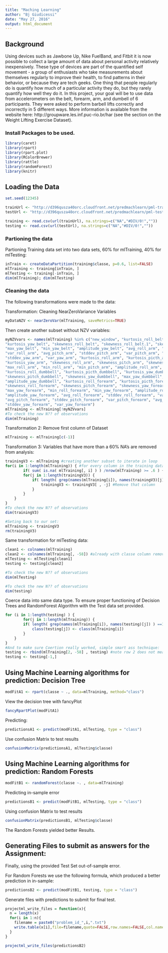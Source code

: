 ```yaml
---
title: "Maching Learning"
author: "Bj Giudicessi"
date: "May 27, 2016"
output: html_document
---
```

## Background

Using devices such as Jawbone Up, Nike FuelBand, and Fitbit it is now possible to collect a large amount of data about personal activity relatively inexpensively. These type of devices are part of the quantified self movement - a group of enthusiasts who take measurements about themselves regularly to improve their health, to find patterns in their behavior, or because they are tech geeks. One thing that people regularly do is quantify how much of a particular activity they do, but they rarely quantify how well they do it. In this project, your goal will be to use data from accelerometers on the belt, forearm, arm, and dumbell of 6 participants. They were asked to perform barbell lifts correctly and incorrectly in 5 different ways. More information is available from the website here: http://groupware.les.inf.puc-rio.br/har (see the section on the Weight Lifting Exercise Dataset).

### Install Packages to be used. 

```r
library(caret)
library(rpart)
library(rpart.plot)
library(RColorBrewer)
library(rattle)
library(randomForest)
library(knitr)
```

## Loading the Data


```r
set.seed(12345)

trainUrl <- "http://d396qusza40orc.cloudfront.net/predmachlearn/pml-training.csv"
testUrl <- "http://d396qusza40orc.cloudfront.net/predmachlearn/pml-testing.csv"

training <- read.csv(url(trainUrl), na.strings=c("NA","#DIV/0!",""))
testing <- read.csv(url(testUrl), na.strings=c("NA","#DIV/0!",""))
```

### Partioning the data
Partioning Training data set into two data sets, 60% for mlTraining, 40% for mlTesting:

```r
inTrain <- createDataPartition(training$classe, p=0.6, list=FALSE)
mlTraining <- training[inTrain, ]
mlTesting <- training[-inTrain, ]
dim(mlTraining); dim(mlTesting)
```

### Cleaning the data
The following transformations were made to the data:

Transformation: Cleaning NearZeroVariance Variables
```r
myDataNZV <- nearZeroVar(mlTraining, saveMetrics=TRUE)
```

Then create another subset without NZV variables:
```r
myNZVvars <- names(mlTraining) %in% c("new_window", "kurtosis_roll_belt", "kurtosis_picth_belt",
"kurtosis_yaw_belt", "skewness_roll_belt", "skewness_roll_belt.1", "skewness_yaw_belt",
"max_yaw_belt", "min_yaw_belt", "amplitude_yaw_belt", "avg_roll_arm", "stddev_roll_arm",
"var_roll_arm", "avg_pitch_arm", "stddev_pitch_arm", "var_pitch_arm", "avg_yaw_arm",
"stddev_yaw_arm", "var_yaw_arm", "kurtosis_roll_arm", "kurtosis_picth_arm",
"kurtosis_yaw_arm", "skewness_roll_arm", "skewness_pitch_arm", "skewness_yaw_arm",
"max_roll_arm", "min_roll_arm", "min_pitch_arm", "amplitude_roll_arm", "amplitude_pitch_arm",
"kurtosis_roll_dumbbell", "kurtosis_picth_dumbbell", "kurtosis_yaw_dumbbell", "skewness_roll_dumbbell",
"skewness_pitch_dumbbell", "skewness_yaw_dumbbell", "max_yaw_dumbbell", "min_yaw_dumbbell",
"amplitude_yaw_dumbbell", "kurtosis_roll_forearm", "kurtosis_picth_forearm", "kurtosis_yaw_forearm",
"skewness_roll_forearm", "skewness_pitch_forearm", "skewness_yaw_forearm", "max_roll_forearm",
"max_yaw_forearm", "min_roll_forearm", "min_yaw_forearm", "amplitude_roll_forearm",
"amplitude_yaw_forearm", "avg_roll_forearm", "stddev_roll_forearm", "var_roll_forearm",
"avg_pitch_forearm", "stddev_pitch_forearm", "var_pitch_forearm", "avg_yaw_forearm",
"stddev_yaw_forearm", "var_yaw_forearm")
mlTraining <- mlTraining[!myNZVvars]
#To check the new N?? of observations
dim(mlTraining)
```
Transformation 2: Remove first column of Dataset
```r
mlTraining <- mlTraining[c(-1)]
```
Transformation 3: Variables that have more than a 60% NA's are removed from analysis:
```r
trainingV3 <- mlTraining #creating another subset to iterate in loop
for(i in 1:length(mlTraining)) { #for every column in the training dataset
        if( sum( is.na( mlTraining[, i] ) ) /nrow(mlTraining) >= .6 ) { #if n?? NAs > 60% of total observations
        for(j in 1:length(trainingV3)) {
            if( length( grep(names(mlTraining[i]), names(trainingV3)[j]) ) ==1)  { #if the columns are the same:
                trainingV3 <- trainingV3[ , -j] #Remove that column
            }   
        } 
    }
}
#To check the new N?? of observations
dim(trainingV3)
```

```r
#Seting back to our set:
mlTraining <- trainingV3
rm(trainingV3)
```
Same transformation for mlTesting data:
```r
clean1 <- colnames(mlTraining)
clean2 <- colnames(mlTraining[, -58]) #already with classe column removed
mlTesting <- mlTesting[clean1]
testing <- testing[clean2]

#To check the new N?? of observations
dim(mlTesting)
```

```r
#To check the new N?? of observations
dim(testing)
```
Coerce data into same data type. To ensure proper functioning of Decision Trees and RandomForest Algorithm with the Test data set provided.
```r
for (i in 1:length(testing) ) {
        for(j in 1:length(mlTraining)) {
        if( length( grep(names(mlTraining[i]), names(testing)[j]) ) ==1)  {
            class(testing[j]) <- class(mlTraining[i])
        }      
    }      
}
#And to make sure Coertion really worked, simple smart ass technique:
testing <- rbind(mlTraining[2, -58] , testing) #note row 2 does not mean anything, this will be removed right.. now:
testing <- testing[-1,]
```

## Using Machine Learning algorithms for prediction: Decision Tree
```r
modFitA1 <- rpart(classe ~ ., data=mlTraining, method="class")
```
View the decision tree with fancyPlot
```r
fancyRpartPlot(modFitA1)
```
Predicting:

```r
predictionsA1 <- predict(modFitA1, mlTesting, type = "class")
```
Use confusion Matrix to test results
```r
confusionMatrix(predictionsA1, mlTesting$classe)
```
## Using Machine Learning algorithms for prediction: Random Forests
```r
modFitB1 <- randomForest(classe ~. , data=mlTraining)
```
Predicting in-sample error
```r
predictionsB1 <- predict(modFitB1, mlTesting, type = "class")
```
Using confusion Matrix to test results
```r
confusionMatrix(predictionsB1, mlTesting$classe)
```
The Random Forests yielded better Results.

## Generating Files to submit as answers for the Assignment:
Finally, using the provided Test Set out-of-sample error.

For Random Forests we use the following formula, which produced a better prediction in in-sample:
```r
predictionsB2 <- predict(modFitB1, testing, type = "class")
```
Generate files with predictions to submit for final test.
```r
projectml_write_files = function(x){
  n = length(x)
  for(i in 1:n){
    filename = paste0("problem_id_",i,".txt")
    write.table(x[i],file=filename,quote=FALSE,row.names=FALSE,col.names=FALSE)
  }
}

projectml_write_files(predictionsB2)
```

